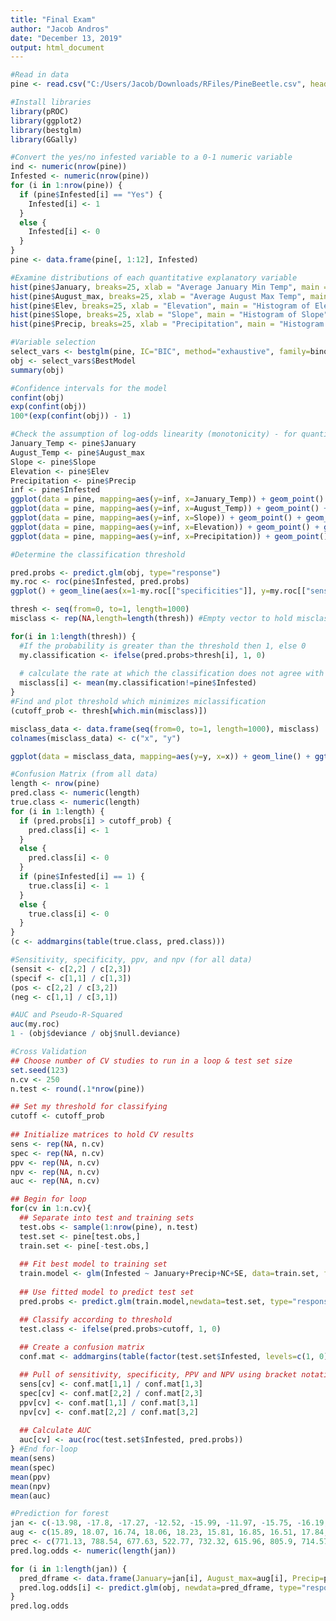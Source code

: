 ---
title: "Final Exam"
author: "Jacob Andros"
date: "December 13, 2019"
output: html_document
---

```{r, warning=FALSE}
#Read in data
pine <- read.csv("C:/Users/Jacob/Downloads/RFiles/PineBeetle.csv", header = TRUE)

#Install libraries
library(pROC)
library(ggplot2)
library(bestglm)
library(GGally)

#Convert the yes/no infested variable to a 0-1 numeric variable
ind <- numeric(nrow(pine))
Infested <- numeric(nrow(pine))
for (i in 1:nrow(pine)) {
  if (pine$Infested[i] == "Yes") {
    Infested[i] <- 1
  }
  else {
    Infested[i] <- 0
  }
}
pine <- data.frame(pine[, 1:12], Infested)

```

```{r}
#Examine distributions of each quantitative explanatory variable
hist(pine$January, breaks=25, xlab = "Average January Min Temp", main = "Histogram of January Temp")
hist(pine$August_max, breaks=25, xlab = "Average August Max Temp", main = "Histogram of August Temp")
hist(pine$Elev, breaks=25, xlab = "Elevation", main = "Histogram of Elevation")
hist(pine$Slope, breaks=25, xlab = "Slope", main = "Histogram of Slope")
hist(pine$Precip, breaks=25, xlab = "Precipitation", main = "Histogram of Precipitation")
```


```{r}
#Variable selection
select_vars <- bestglm(pine, IC="BIC", method="exhaustive", family=binomial)
obj <- select_vars$BestModel
summary(obj)

#Confidence intervals for the model
confint(obj)
exp(confint(obj))
100*(exp(confint(obj)) - 1)
```


```{r}
#Check the assumption of log-odds linearity (monotonicity) - for quantiative variables only
January_Temp <- pine$January
August_Temp <- pine$August_max
Slope <- pine$Slope
Elevation <- pine$Elev
Precipitation <- pine$Precip
inf <- pine$Infested
ggplot(data = pine, mapping=aes(y=inf, x=January_Temp)) + geom_point() + geom_smooth(se=FALSE) + ylab("Infested (Yes/No)") + geom_smooth(method=lm, se=FALSE, color="red") + ggtitle("Exploratory Relationship Between January Temperature and Infestation")
ggplot(data = pine, mapping=aes(y=inf, x=August_Temp)) + geom_point() + geom_smooth(se=FALSE) + ylab("Infested (Yes/No)") + geom_smooth(method=lm, se=FALSE, color="red") + ggtitle("Exploratory Relationship Between August Temperature and Infestation")
ggplot(data = pine, mapping=aes(y=inf, x=Slope)) + geom_point() + geom_smooth(se=FALSE) + ylab("Infested (Yes/No)") + geom_smooth(method=lm, se=FALSE, color="red") + ggtitle("Exploratory Relationship Between Slope and Infestation")
ggplot(data = pine, mapping=aes(y=inf, x=Elevation)) + geom_point() + geom_smooth(se=FALSE) + ylab("Infested (Yes/No)") + geom_smooth(method=lm, se=FALSE, color="red") + ggtitle("Exploratory Relationship Between Elevation and Infestation")
ggplot(data = pine, mapping=aes(y=inf, x=Precipitation)) + geom_point() + geom_smooth(se=FALSE) + ylab("Infested (Yes/No)") + geom_smooth(method=lm, se=FALSE, color="red") + ggtitle("Exploratory Relationship Between Precipitation and Infestation")
```

```{r}
#Determine the classification threshold

pred.probs <- predict.glm(obj, type="response")
my.roc <- roc(pine$Infested, pred.probs)
ggplot() + geom_line(aes(x=1-my.roc[["specificities"]], y=my.roc[["sensitivities"]])) + geom_abline(intercept=0, slope=1) + ggtitle("ROC Curve") + xlab("1-Specificity") + ylab("Sensitivity")

thresh <- seq(from=0, to=1, length=1000)
misclass <- rep(NA,length=length(thresh)) #Empty vector to hold misclassification rates

for(i in 1:length(thresh)) {
  #If the probability is greater than the threshold then 1, else 0
  my.classification <- ifelse(pred.probs>thresh[i], 1, 0)
  
  # calculate the rate at which the classification does not agree with the observation
  misclass[i] <- mean(my.classification!=pine$Infested)
}
#Find and plot threshold which minimizes miclassification
(cutoff_prob <- thresh[which.min(misclass)])

misclass_data <- data.frame(seq(from=0, to=1, length=1000), misclass)
colnames(misclass_data) <- c("x", "y")

ggplot(data = misclass_data, mapping=aes(y=y, x=x)) + geom_line() + ggtitle("Misclassification Plot") + xlab("Cutoff Probability") + ylab("Misclassification Probability") + geom_vline(xintercept=cutoff_prob)


```

```{r}
#Confusion Matrix (from all data)
length <- nrow(pine)
pred.class <- numeric(length)
true.class <- numeric(length)
for (i in 1:length) {
  if (pred.probs[i] > cutoff_prob) {
    pred.class[i] <- 1
  }
  else {
    pred.class[i] <- 0
  }
  if (pine$Infested[i] == 1) {
    true.class[i] <- 1
  }
  else {
    true.class[i] <- 0
  }
}
(c <- addmargins(table(true.class, pred.class)))

#Sensitivity, specificity, ppv, and npv (for all data)
(sensit <- c[2,2] / c[2,3])
(specif <- c[1,1] / c[1,3])
(pos <- c[2,2] / c[3,2])
(neg <- c[1,1] / c[3,1])
```

```{r}
#AUC and Pseudo-R-Squared
auc(my.roc)
1 - (obj$deviance / obj$null.deviance)
```


```{r}
#Cross Validation
## Choose number of CV studies to run in a loop & test set size
set.seed(123)
n.cv <- 250
n.test <- round(.1*nrow(pine))

## Set my threshold for classifying
cutoff <- cutoff_prob
  
## Initialize matrices to hold CV results
sens <- rep(NA, n.cv)
spec <- rep(NA, n.cv)
ppv <- rep(NA, n.cv)
npv <- rep(NA, n.cv)
auc <- rep(NA, n.cv)

## Begin for loop
for(cv in 1:n.cv){
  ## Separate into test and training sets
  test.obs <- sample(1:nrow(pine), n.test)
  test.set <- pine[test.obs,]
  train.set <- pine[-test.obs,]
  
  ## Fit best model to training set
  train.model <- glm(Infested ~ January+Precip+NC+SE, data=train.set, family=binomial)
  
  ## Use fitted model to predict test set
  pred.probs <- predict.glm(train.model,newdata=test.set, type="response") #response gives probabilities

  ## Classify according to threshold
  test.class <- ifelse(pred.probs>cutoff, 1, 0)
  
  ## Create a confusion matrix
  conf.mat <- addmargins(table(factor(test.set$Infested, levels=c(1, 0)), factor(test.class, levels=c(1, 0))))

  ## Pull of sensitivity, specificity, PPV and NPV using bracket notation
  sens[cv] <- conf.mat[1,1] / conf.mat[1,3]
  spec[cv] <- conf.mat[2,2] / conf.mat[2,3]
  ppv[cv] <- conf.mat[1,1] / conf.mat[3,1]
  npv[cv] <- conf.mat[2,2] / conf.mat[3,2]
    
  ## Calculate AUC
  auc[cv] <- auc(roc(test.set$Infested, pred.probs))
} #End for-loop
mean(sens)
mean(spec)
mean(ppv)
mean(npv)
mean(auc)
```

```{r}
#Prediction for forest
jan <- c(-13.98, -17.8, -17.27, -12.52, -15.99, -11.97, -15.75, -16.19, -17.87, -12.44)
aug <- c(15.89, 18.07, 16.74, 18.06, 18.23, 15.81, 16.85, 16.51, 17.84, 16.96)
prec <- c(771.13, 788.54, 677.63, 522.77, 732.32, 615.96, 805.9, 714.57, 740.5, 801.22)
pred.log.odds <- numeric(length(jan))

for (i in 1:length(jan)) {
  pred_dframe <- data.frame(January=jan[i], August_max=aug[i], Precip=prec[i], NC="No", SE="Yes")
  pred.log.odds[i] <- predict.glm(obj, newdata=pred_dframe, type="response")
}
pred.log.odds
```


